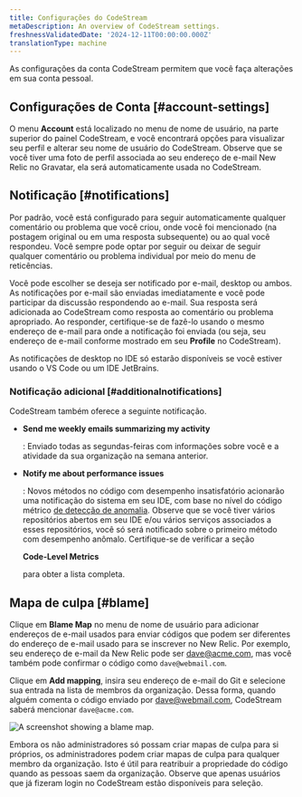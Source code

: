 ```yaml
---
title: Configurações do CodeStream
metaDescription: An overview of CodeStream settings.
freshnessValidatedDate: '2024-12-11T00:00:00.000Z'
translationType: machine
---
```



As configurações da conta CodeStream permitem que você faça alterações em sua conta pessoal.

## Configurações de Conta [#account-settings]

O menu <DoNotTranslate>**Account**</DoNotTranslate> está localizado no menu de nome de usuário, na parte superior do painel CodeStream, e você encontrará opções para visualizar seu perfil e alterar seu nome de usuário do CodeStream. Observe que se você tiver uma foto de perfil associada ao seu endereço de e-mail New Relic no Gravatar, ela será automaticamente usada no CodeStream.

## Notificação [#notifications]

Por padrão, você está configurado para seguir automaticamente qualquer comentário ou problema que você criou, onde você foi mencionado (na postagem original ou em uma resposta subsequente) ou ao qual você respondeu. Você sempre pode optar por seguir ou deixar de seguir qualquer comentário ou problema individual por meio do menu de reticências.

Você pode escolher se deseja ser notificado por e-mail, desktop ou ambos. As notificações por e-mail são enviadas imediatamente e você pode participar da discussão respondendo ao e-mail. Sua resposta será adicionada ao CodeStream como resposta ao comentário ou problema apropriado. Ao responder, certifique-se de fazê-lo usando o mesmo endereço de e-mail para onde a notificação foi enviada (ou seja, seu endereço de e-mail conforme mostrado em seu <DoNotTranslate>**Profile**</DoNotTranslate> no CodeStream).

As notificações de desktop no IDE só estarão disponíveis se você estiver usando o VS Code ou um IDE JetBrains.

### Notificação adicional [#additionalnotifications]

CodeStream também oferece a seguinte notificação.

* <DoNotTranslate>**Send me weekly emails summarizing my activity**</DoNotTranslate>

  : Enviado todas as segundas-feiras com informações sobre você e a atividade da sua organização na semana anterior.

* <DoNotTranslate>**Notify me about performance issues**</DoNotTranslate>

  : Novos métodos no código com desempenho insatisfatório acionarão uma notificação do sistema em seu IDE, com base no nível do código métrico [de detecção de anomalia](/docs/codestream/how-use-codestream/performance-monitoring/#anomalies). Observe que se você tiver vários repositórios abertos em seu IDE e/ou vários serviços associados a esses repositórios, você só será notificado sobre o primeiro método com desempenho anômalo. Certifique-se de verificar a seção

  <DoNotTranslate>**Code-Level Metrics**</DoNotTranslate>

  para obter a lista completa.

## Mapa de culpa [#blame]

Clique em <DoNotTranslate>**Blame Map**</DoNotTranslate> no menu de nome de usuário para adicionar endereços de e-mail usados para enviar códigos que podem ser diferentes do endereço de e-mail usado para se inscrever no New Relic. Por exemplo, seu endereço de e-mail da New Relic pode ser [dave@acme.com](mailto:dave@acme.com), mas você também pode confirmar o código como `dave@webmail.com`.

Clique em <DoNotTranslate>**Add mapping**</DoNotTranslate>, insira seu endereço de e-mail do Git e selecione sua entrada na lista de membros da organização. Dessa forma, quando alguém comenta o código enviado por [dave@webmail.com](mailto:dave@webmail.com), CodeStream saberá mencionar `dave@acme.com`.

<img
  title="blame-map"
  alt="A screenshot showing a blame map."
  src={codestreamBlameMap}
/>

Embora os não administradores só possam criar mapas de culpa para si próprios, os administradores podem criar mapas de culpa para qualquer membro da organização. Isto é útil para reatribuir a propriedade do código quando as pessoas saem da organização. Observe que apenas usuários que já fizeram login no CodeStream estão disponíveis para seleção.